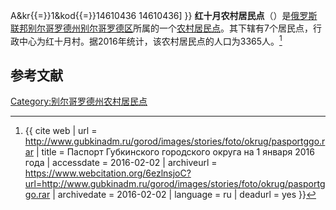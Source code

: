 {{Infobox Settlement
| official_name = 红十月农村居民点
| native_name = Краснооктябрьское сельское поселение
| settlement_type = [[农村居民点|农村居民点]]
| subdivision_type = [[国家|国家]]
| subdivision_type1 = [[州_(俄罗斯)|州]]
| subdivision_type2 = [[区_(苏联)|区]]
| subdivision_name = {{RUS}}
| subdivision_name1 = [[别尔哥罗德州|别尔哥罗德州]]
| subdivision_name2 = [[别尔哥罗德区|别尔哥罗德区]]
| seat_type = 行政中心
| seat = 红十月村
| population_as_of=2016
| population_footnotes = <ref name=stat />
| population_total = 3365
| coordinates_display = inline,title
| latd = 50 | latm = 27 | lats = 32 | latNS = N
| longd = 36 | longm = 20 | longs = 13 | longEW = E
| timezone = [[莫斯科时间|MSK]]
| utc_offset = +3
| blank_name = [[俄罗斯市政土地区划代码|OKTMO编码]]
| blank_info = [http://classif.spb.ru/classificators/view/tma.php?st{{=}}A&kr{{=}}1&kod{{=}}14610436 14610436]
}}
'''红十月农村居民点'''（{{lang-ru|Краснооктябрьское сельское поселение}}）是[[俄罗斯联邦|俄罗斯联邦]][[别尔哥罗德州|别尔哥罗德州]][[别尔哥罗德区|别尔哥罗德区]]所属的一个[[农村居民点|农村居民点]]。其下辖有7个居民点，行政中心为红十月村。据2016年统计，该农村居民点的人口为3365人。<ref name=stat>{{ cite web | url = http://www.gubkinadm.ru/gorod/images/stories/foto/okrug/pasportggo.rar | title = Паспорт Губкинского городского округа на 1 января 2016 года | accessdate = 2016-02-02 | archiveurl = https://www.webcitation.org/6ezlnsjoC?url=http://www.gubkinadm.ru/gorod/images/stories/foto/okrug/pasportggo.rar | archivedate = 2016-02-02 | language = ru | deadurl = yes }}</ref>

== 参考文献 ==
{{reflist}}

{{Russia-stub}}

[[Category:别尔哥罗德州农村居民点|Category:别尔哥罗德州农村居民点]]